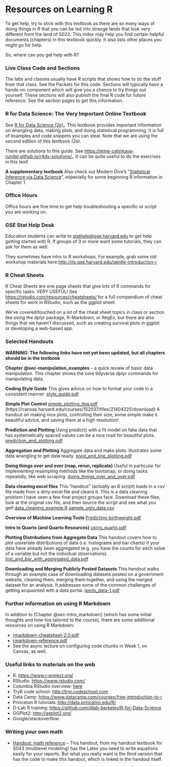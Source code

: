 # Resources on Learning R {.unnumbered}

To get help, try to stick with this textbook as there are so many ways of doing things in R that you can be led into strange lands that look very different from the land of S022.
This index may help you find certain helpful documents (chapters) in this textbook quickly.
It also lists other places you might go for help.

So, where can you get help with R?

### Live Class Code and Sections
The labs and classes usually have R scripts that shows how to do the stuff from that class. See the Packets for this code.
Sections will typically have a hands-on component which will give you a chance to try things out yourself. These sections will also publish the final R code for future reference. See the section pages to get this information.

### R for Data Science: The Very Important Online Textbook
See [R for Data Science (2e).](https://r4ds.hadley.nz/). This textbook provides important information on wrangling data, making plots, and doing statistical programming. It is full of examples and code snippets you can steal.  Note that we are using the second edition of this textbook (2e).

There are solutions to this guide. See [https://mine-cetinkaya-rundel.github.io/r4ds-solutions/.](https://mine-cetinkaya-rundel.github.io/r4ds-solutions/). It can be quite useful to do the exercises in this text!

**A supplementary textbook**
Also check out Modern Dive's "[Statistical Inference via Data Science](https://moderndive.com/)", especially for some beginning R information in Chapter 1.

### Office Hours
Office hours are fine time to get help troubleshooting a specific or script you are working on.

### GSE Stat Help Desk
Education students can write to [stathelp@gse.harvard.edu](mailto:stathelp@gse.harvard.edu) to get help getting started with R. If groups of 3 or more want some tutorials, they can ask for them as well.

They sometimes have intro to R workshops. For example, grab some old workshop materials here:[http://its.gse.harvard.edu/gentle-introduction-r](http://its.gse.harvard.edu/gentle-introduction-r)

### R Cheat Sheets
R Cheat Sheets are one page sheets that give lots of R commands for specific tasks. VERY USEFUL! See [https://rstudio.com/resources/cheatsheets/](https://rstudio.com/resources/cheatsheets/) for a full compendium of cheat sheets for work in RStudio, such as the ggplot sheet.

We've covered/touched on a lot of the cheat sheet topics in class or section like using the dplyr package, R-Markdown, or RegEx, but there are also things that we haven't discussed, such as creating survival plots in ggplot or developing a web-based app.


### Selected Handouts

**WARNING: The following links have not yet been updated, but all chapters should be in the textbook**

**Chapter @sec-manipulation_examples** -- a quick review of basic data manipulation.
This chapter shows the core tidyverse dplyr commands for manipulating data.

**Coding Style Guide**
This gives advice on how to format your code in a consistent manner.
[style_guide.pdf](https://canvas.harvard.edu/courses/152037/files/21403964?wrap=1)

**Simple Plot Control**
[simple_plotting_tips.pdf](https://canvas.harvard.edu/courses/152037/files/21404225?wrap=1)[](https://canvas.harvard.edu/courses/152037/files/21404225/download) (https://canvas.harvard.edu/courses/152037/files/21404225/download)
A handout on making nice plots, controlling their size, some simple make it beautiful advice, and saving them at a high resolution!

**Prediction and Plotting**
Using predict() with a fit model on fake data that has systematically spaced values can be a nice road for beautiful plots.
[prediction_and_plotting.pdf](https://canvas.harvard.edu/courses/152037/files/21403883?wrap=1)

**Aggregation and Plotting**
Aggregate data and make plots. Illustrates some data wrangling to get data ready.
[pivot_and_line_plotting.pdf](https://canvas.harvard.edu/courses/152037/files/21403921?wrap=1)

**Doing things over and over (map, rerun, replicate)**
Useful in particular for implementing resampling methods like the bootstrap, or doing tasks repeatidly, like web scraping.
[doing_things_over_and_over.pdf](https://canvas.harvard.edu/courses/152037/files/21403971?wrap=1)

**Data cleaning excel files**
This "handout" (actually an R script) loads in a csv file made from a dirty excel file and cleans it. This is a data cleaning problem I have seen a few final project groups face. Download these files, look at the original csv file, and then source the script and see what you get!
[data_cleaning_example.R](https://canvas.harvard.edu/courses/152037/files/21404126?wrap=1)
[sample_ugly_data.csv](https://canvas.harvard.edu/courses/152037/files/21403927?wrap=1) 

**Overview of Machine Learning Tools**
[Predicting-birthweight.pdf](https://canvas.harvard.edu/courses/152037/files/21404047?wrap=1)

**Intro to Quarto (and Quarto Resources)**
    [using_quarto.pdf](https://canvas.harvard.edu/courses/152037/files/21404230?wrap=1)

**Plotting Distributions from Aggregate Data**
This handout covers how to plot univariate distributions of data (i.e. histograms and bar charts) if your data have already been aggregated (e.g. you have the counts for each value of a variable but not the individual observations).
[hist_and_bar_with_aggregated_data.pdf](https://canvas.harvard.edu/courses/152037/files/21404162?wrap=1)

**Downloading and Merging Publicly Posted Datasets**
This handout walks through an example case of downloading datasets posted on a government website, cleaning them, merging them together, and using the merged dataset for an analysis. It addresses some of the common challenges of getting acquainted with a data portal.
[ipeds_data-1.pdf](https://canvas.harvard.edu/courses/152037/files/21404163?wrap=1)

### Further information on using R Markdown

In addition to [Chapter @sec-intro_markdown] (which has some initial thoughts and how-tos tailored to the course), there are some additional resources on using R Markdown:

 * [rmarkdown-cheatsheet-2.0.pdf](https://rmarkdown.rstudio.com/lesson-15.HTML)
 * [rmarkdown-reference.pdf](https://canvas.harvard.edu/courses/152037/files/21404131/download?wrap=1)
 * See the async lecture on configuring code chunks in Week 1, on Canvas, as well.


### Useful links to materials on the web

* R: [https://www.r-project.org/](https://www.r-project.org/)
* RStudio: [https://www.rstudio.com/](https://www.rstudio.com/)
* Columbia RStudio overview: [here](https://courseworks.columbia.edu/access/content/group/QMSSG4065_001_2015_1/RStudio/G4065.html)
* TryR code school: [http://tryr.codeschool.com](http://tryr.codeschool.com/)
* Data Camp: [https://www.datacamp.com/courses/free-introduction-to-r](https://www.datacamp.com/courses/free-introduction-to-r)
* Princeton R tutorials: [http://data.princeton.edu/R/](http://data.princeton.edu/R/)
* D-Lab R training: [https://github.com/dlab-berkeley/R-for-Data-Science](https://github.com/dlab-berkeley/R-for-Data-Science)
* GGPlot2: [http://ggplot2.org/](http://ggplot2.org/)
* Google/stackoverflow


### Writing your own math

 * [Handout: math reference](https://lmiratrix.github.io/MLM/math_reference.html) -- This handout, from my handout textbook for S043 (multilevel modeling) has the Latex you need to write equations easily for your reports. But what you really want is the Rmd version that has the code to make this handout, which is linked in the handout itself.
